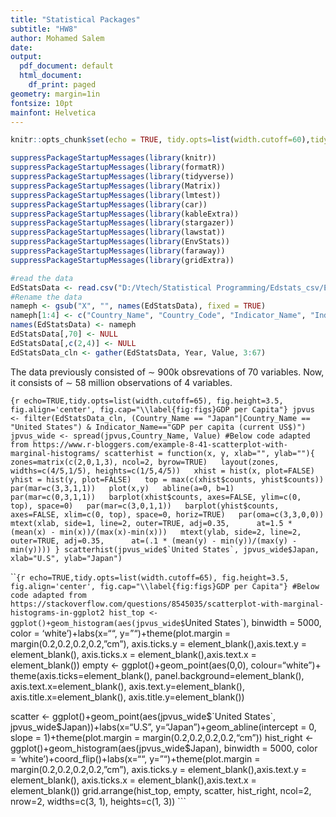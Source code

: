 ```yaml
---
title: "Statistical Packages"
subtitle: "HW8"
author: Mohamed Salem
date: 
output:
  pdf_document: default
  html_document:
    df_print: paged
geometry: margin=1in
fontsize: 10pt
mainfont: Helvetica
---
```


```r
knitr::opts_chunk$set(echo = TRUE, tidy.opts=list(width.cutoff=60),tidy=TRUE,fig.height = 4.4, fig.width = 6, fig.align = 'center', fig.pos = "H", fig.keep = 'all', warning = FALSE)
```

```r
suppressPackageStartupMessages(library(knitr))
suppressPackageStartupMessages(library(formatR))
suppressPackageStartupMessages(library(tidyverse))
suppressPackageStartupMessages(library(Matrix))
suppressPackageStartupMessages(library(lmtest))
suppressPackageStartupMessages(library(car))
suppressPackageStartupMessages(library(kableExtra))
suppressPackageStartupMessages(library(stargazer))
suppressPackageStartupMessages(library(lawstat))
suppressPackageStartupMessages(library(EnvStats))
suppressPackageStartupMessages(library(faraway))
suppressPackageStartupMessages(library(gridExtra))
```

```r
#read the data
EdStatsData <- read.csv("D:/Vtech/Statistical Programming/Edstats_csv/EdStatsData.csv", stringsAsFactors=FALSE)
#Rename the data
nameph <- gsub("X", "", names(EdStatsData), fixed = TRUE)
nameph[1:4] <- c("Country_Name", "Country_Code", "Indicator_Name", "Indicator_Code")
names(EdStatsData) <- nameph
EdStatsData[,70] <- NULL
EdStatsData[,c(2,4)] <- NULL
EdStatsData_cln <- gather(EdStatsData, Year, Value, 3:67)
```

The data previously consisted of $\sim$ 900k obsrevations of 70 variables. Now, it consists of $\sim$ 58 million observations of 4 variables.

```{r echo=TRUE,tidy.opts=list(width.cutoff=65), fig.height=3.5, fig.align='center', fig.cap="\\label{fig:figs}GDP per Capita"}
jpvus <- filter(EdStatsData_cln, (Country_Name == "Japan"|Country_Name == "United States") & Indicator_Name=="GDP per capita (current US$)")
jpvus_wide <- spread(jpvus,Country_Name, Value)
#Below code adapted from https://www.r-bloggers.com/example-8-41-scatterplot-with-marginal-histograms/
scatterhist = function(x, y, xlab="", ylab=""){
  zones=matrix(c(2,0,1,3), ncol=2, byrow=TRUE)
  layout(zones, widths=c(4/5,1/5), heights=c(1/5,4/5))
  xhist = hist(x, plot=FALSE)
  yhist = hist(y, plot=FALSE)
  top = max(c(xhist$counts, yhist$counts))
  par(mar=c(3,3,1,1))
  plot(x,y)
  abline(a=0, b=1)
  par(mar=c(0,3,1,1))
  barplot(xhist$counts, axes=FALSE, ylim=c(0, top), space=0)
  par(mar=c(3,0,1,1))
  barplot(yhist$counts, axes=FALSE, xlim=c(0, top), space=0, horiz=TRUE)
  par(oma=c(3,3,0,0))
  mtext(xlab, side=1, line=2, outer=TRUE, adj=0.35, 
    at=1.5 * (mean(x) - min(x))/(max(x)-min(x)))
  mtext(ylab, side=2, line=2, outer=TRUE, adj=0.35, 
    at=(.1 * (mean(y) - min(y))/(max(y) - min(y))))
}
scatterhist(jpvus_wide$`United States`, jpvus_wide$Japan, xlab="U.S", ylab="Japan")
```

```{r echo=TRUE,tidy.opts=list(width.cutoff=65), fig.height=3.5, fig.align='center', fig.cap="\\label{fig:figs}GDP per Capita"}
#Below code adapted from https://stackoverflow.com/questions/8545035/scatterplot-with-marginal-histograms-in-ggplot2
hist_top <- ggplot()+geom_histogram(aes(jpvus_wide$`United States`), binwidth = 5000, color = 'white')+labs(x="", y="")+theme(plot.margin = margin(0.2,0.2,0.2,0.2,"cm"), axis.ticks.y = element_blank(),axis.text.y = element_blank(), axis.ticks.x = element_blank(),axis.text.x = element_blank())
empty <- ggplot()+geom_point(aes(0,0), colour="white")+
         theme(axis.ticks=element_blank(), 
               panel.background=element_blank(), 
               axis.text.x=element_blank(), axis.text.y=element_blank(),           
               axis.title.x=element_blank(), axis.title.y=element_blank())

scatter <- ggplot()+geom_point(aes(jpvus_wide$`United States`, jpvus_wide$Japan))+labs(x="U.S", y="Japan")+geom_abline(intercept = 0, slope = 1)+theme(plot.margin = margin(0.2,0.2,0.2,0.2,"cm"))
hist_right <- ggplot()+geom_histogram(aes(jpvus_wide$Japan), binwidth = 5000, color = 'white')+coord_flip()+labs(x="", y="")+theme(plot.margin = margin(0.2,0.2,0.2,0.2,"cm"), axis.ticks.y = element_blank(),axis.text.y = element_blank(), axis.ticks.x = element_blank(),axis.text.x = element_blank())
grid.arrange(hist_top, empty, scatter, hist_right, ncol=2, nrow=2, widths=c(3, 1), heights=c(1, 3))
```